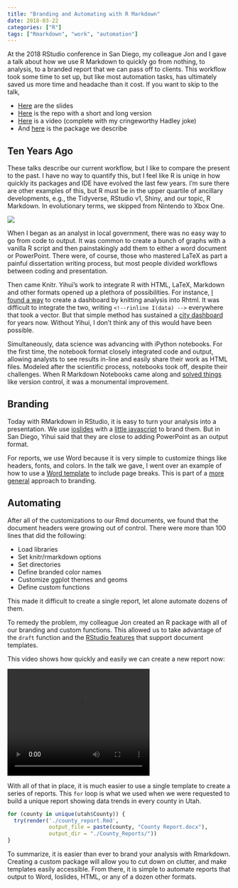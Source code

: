 ```yaml
---
title: "Branding and Automating with R Markdown"
date: 2018-03-22
categories: ["R"]
tags: ["Rmarkdown", "work", "automation"]
---
```


At the 2018 RStudio conference in San Diego, my colleague Jon and I gave a talk about how we use R Markdown to quickly go from nothing, to analysis, to a branded report that we can pass off to clients. This workflow took some time to set up, but like most automation tasks, has ultimately saved us more time and headache than it cost. If you want to skip to the talk,

* [Here](http://rpubs.com/jzadra/rconf2018) are the slides
* [Here](https://github.com/Sorenson-Impact/rmarkdown-branding-talk/) is the repo with a short and long version
* [Here](https://www.youtube.com/watch?time_continue=21329&v=ogy7rHWlsQ8) is a video (complete with my cringeworthy Hadley joke)
* And [here](https://github.com/Sorenson-Impact/sorensonimpact) is the package we describe

## Ten Years Ago

These talks describe our current workflow, but I like to compare the present to the past. I have no way to quantify this, but I feel like R is uniqe in how quickly its packages and IDE have evolved the last few years. I'm sure there are other examples of this, but R must be in the upper quartile of ancillary developments, e.g., the Tidyverse, RStudio v1, Shiny, and our topic, R Markdown. In evolutionary terms, we skipped from Nintendo to Xbox One. 

![](https://media.giphy.com/media/l41YlnP9H2SFPCdPi/giphy.gif)

When I began as an analyst in local government, there was no easy way to go from code to output. It was common to create a bunch of graphs with a vanilla R script and then painstakingly add them to either a word document or PowerPoint. There were, of course, those who mastered LaTeX as part a painful dissertation writing process, but most people divided workflows between coding and presentation. 

Then came Knitr. Yihui's work to integrate R with HTML, LaTeX, Markdown and other formats opened up a plethora of possibilities. For instance, [I found a way](http://danielphadley.com/How-To-Dashboard-R/) to create a dashboard by knitting analysis into Rhtml. It was difficult to integrate the two, writing `<!--rinline I(data) -->` everywhere that took a vector. But that simple method has sustained a [city dashboard](http://archive.somervillema.gov//dashboard/daily.html) for years now. Without Yihui, I don't think any of this would have been possible.

Simultaneously, data science was advancing with iPython notebooks. For the first time, the notebook format closely integrated code and output, allowing analysts to see results in-line and easily share their work as HTML files. Modeled after the scientific process, notebooks took off, despite their challenges. When R Markdown Notebooks came along and [solved things](http://danielphadley.com/Jupyter-to-Rmarkdown/) like version control, it was a monumental improvement.      


## Branding

Today with RMarkdown in RStudio, it is easy to turn your analysis into a presentation. We use [ioslides](https://rmarkdown.rstudio.com/ioslides_presentation_format.html) with a [little javascript](https://github.com/Sorenson-Impact/rmarkdown-branding-talk/blob/master/SI_Rmarkdown_Talk_Rconf/SI_Rmarkdown_Talk_Rconf.Rmd) to brand them. But in San Diego, Yihui said that they are close to adding PowerPoint as an output format. 

For reports, we use Word because it is very simple to customize things like headers, fonts, and colors. In the talk we gave, I went over an example of how to use a [Word template](https://stackoverflow.com/questions/24672111/how-to-add-a-page-break-in-word-document-generated-by-rstudio-markdown) to include page breaks. This is part of a [more general](https://rmarkdown.rstudio.com/articles_docx.html) approach to branding. 


## Automating

After all of the customizations to our Rmd documents, we found that the document headers were growing out of control. There were more than 100 lines that did the following:

- Load libraries
- Set knitr/rmarkdown options
- Set directories
- Define branded color names
- Customize ggplot themes and geoms
- Define custom functions

This made it difficult to create a single report, let alone automate dozens of them. 

To remedy the problem, my colleague Jon created an R package with all of our branding and custom functions. This allowed us to take advantage of the `draft` function and the [RStudio features](https://rmarkdown.rstudio.com/developer_document_templates.html) that support document templates.

This video shows how quickly and easily we can create a new report now:

<video width="320" height="240" controls>
  <source src="/img/draft_functions_large.mp4" type="video/mp4">
</video>

With all of that in place, it is much easier to use a single template to create a series of reports. This `for` loop is what we used when we were requested to build a unique report showing data trends in every county in Utah. 

```r
for (county in unique(utah$County)) {
  try(render('./county_report.Rmd',
             output_file = paste(county, "County Report.docx"),
             output_dir = "./County_Reports/"))
}
```

To summarize, it is easier than ever to brand your analysis with Rmarkdown. Creating a custom package will allow you to cut down on clutter, and make templates easily accessible. From there, it is simple to automate reports that output to Word, Ioslides, HTML, or any of a dozen other formats.  


